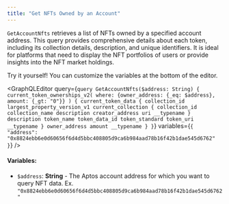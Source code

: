 ```yaml
---
title: "Get NFTs Owned by an Account"
---
```




`GetAccountNfts` retrieves a list of NFTs owned by a specified account address. This query provides comprehensive details about each token, including its collection details, description, and unique identifiers. It is ideal for platforms that need to display the NFT portfolios of users or provide insights into the NFT market holdings.

<Aside type="note">
  Try it yourself! You can customize the variables at the bottom of the editor.
</Aside>

<GraphQLEditor
  query={`query GetAccountNfts($address: String) {
current_token_ownerships_v2(
where: {owner_address: {_eq: $address}, amount: {_gt: "0"}}
) {
current_token_data {
collection_id
largest_property_version_v1
current_collection {
collection_id
collection_name
description
creator_address
uri
__typename
}
description
token_name
token_data_id
token_standard
token_uri
__typename
}
owner_address
amount
__typename
}
}`}
  variables={`{
"address": "0x8824ebb6e0d60656f6d4d5bbc408805d9ca6b984aad78b16f42b1dae545d6762"
}`}
/>

#### Variables:

- `$address`: **String** - The Aptos account address for which you want to query NFT data. Ex. `"0x8824ebb6e0d60656f6d4d5bbc408805d9ca6b984aad78b16f42b1dae545d6762"`
